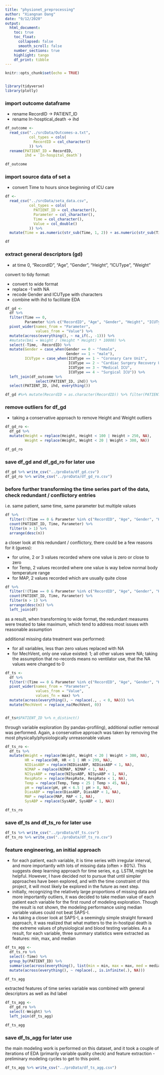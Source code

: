 ```yaml
---
title: "physionet_preprocessing"
author: "Xiangnan Dang"
date: "9/12/2020"
output: 
  html_document:
    toc: true
    toc_float:
      collapsed: false
      smooth_scroll: false
    number_sections: true
    highlight: tango
    df_print: tibble
---
```


```r
knitr::opts_chunk$set(echo = TRUE)


library(tidyverse)
library(plotly)

```

### import outcome dataframe

* rename RecordID -> PATIENT_ID
* rename In-hosptical_death -> ihd

```r
df_outcome <-
  read_csv("../srcData/Outcomes-a.txt",
           col_types = cols(
             RecordID = col_character()
           )) %>%
  rename(PATIENT_ID = RecordID,
         ihd = `In-hospital_death`)

df_outcome
```

### import source data of set a

* convert Time to hours since beginning of ICU care

```r
df <- 
  read_csv("../srcData/seta_data.csv", 
           col_types = cols(
             PATIENT_ID = col_character(),
             Parameter = col_character(),
             Time = col_character(),
             Value = col_double()
           )) %>%
  mutate(Time = as.numeric(str_sub(Time, 1, 2)) + as.numeric(str_sub(Time, 4,5)) / 60)

df
```

### extract general descriptors (gd)

* at time 0, "RecordID", "Age", "Gender", "Height", "ICUType", "Weight"

convert to tidy format: 

* convert to wide format
* replace -1 with NA
* recode Gender and ICUType with characters
* combine with ihd to facilitate EDA

```r
df_gd <-
  df %>%
  filter(Time == 0,
         Parameter %in% c("RecordID", "Age", "Gender", "Height", "ICUType", "Weight")) %>%
  pivot_wider(names_from = "Parameter",
              values_from = "Value") %>%
  mutate(across(everything(), ~ na_if(., -1))) %>%
  #mutate(bmi = Weight / (Height * Height) * 10000) %>%
  select(-Time, -RecordID) %>%
  mutate(Gender = case_when(Gender == 0 ~ "female",
                            Gender == 1 ~ "male"),
         ICUType = case_when(ICUType == 1 ~ "Coronary Care Unit",
                             ICUType == 2 ~ "Cardiac Surgery Recovery Unit",
                             ICUType == 3 ~ "Medical ICU",
                             ICUType == 4 ~ "Surgical ICU")) %>%
  left_join(df_outcome %>%
              select(PATIENT_ID, ihd)) %>%
  select(PATIENT_ID, ihd, everything())

df_gd #%>% mutate(RecordID = as.character(RecordID)) %>% filter(PATIENT_ID != RecordID)
```

### remove outliers for df_gd

* taking a conservative approach to remove Height and Weight outliers

```r
df_gd_ro <-
  df_gd %>%
  mutate(Height = replace(Height, Height < 100 | Height > 250, NA),
         Weight = replace(Weight, Weight < 20 | Weight > 300, NA))

df_gd_ro
```

### save df_gd and df_gd_ro for later use

```r
df_gd %>% write_csv("../proData/df_gd.csv")
df_gd_ro %>% write_csv("../proData/df_gd_ro.csv")
```

### before further transforming the time series part of the data, check redundant / conflictory entries

i.e. same patient, same time, same parameter but multiple values

```r
df %>%
  filter(!(Time == 0 & Parameter %in% c("RecordID", "Age", "Gender", "Height", "ICUType"))) %>% 
  count(PATIENT_ID, Time, Parameter) %>% 
  filter(n > 1) %>% 
  arrange(desc(n))
```

a closer look at this redundant / conflictory, there could be a few reasons for it (guess):

* for urine, 2 or 3 values recorded where one value is zero or close to zero
* for Temp, 2 values recorded where one value is way below normal body temperature range
* for MAP, 2 values recorded which are usually quite close

```r
df %>%
  filter(!(Time == 0 & Parameter %in% c("RecordID", "Age", "Gender", "Height", "ICUType"))) %>% 
  count(PATIENT_ID, Time, Parameter) %>% 
  filter(n > 1) %>% 
  arrange(desc(n)) %>%
  left_join(df)
```

as a result, when transforming to wide format, the redundant measures were treated to take maximum, which tend to address most issues with reasonable assumption

additional missing data treatment was performed:

* for all variables, less than zero values replaced with NA
* for MechVent, only one value existed: 1; all other values were NA; taking the assumption that no-records means no ventilator use, that the NA values were changed to 0

```r
df_ts <-
  df %>%
  filter(!(Time == 0 & Parameter %in% c("RecordID", "Age", "Gender", "Height", "ICUType"))) %>% #count(PATIENT_ID, Time, Parameter) %>% filter(n > 1) %>% arrange(desc(n))
  pivot_wider(names_from = "Parameter",
              values_from = "Value",
              values_fn = max) %>%
  mutate(across(everything(), ~ replace(., . < 0, NA))) %>%
  mutate(MechVent = replace_na(MechVent, 0))


df_ts#$PATIENT_ID %>% n_distinct()
```

through variable exploration (by pandas-profiling), additional outlier removal was performed. Again, a conservative approach was taken by removing the most physically/physiologically unreasonable values

```r
df_ts_ro <-
  df_ts %>%
  mutate(Weight = replace(Weight, Weight < 20 | Weight > 300, NA),
         HR = replace(HR, HR < 1 | HR > 299, NA),
         NIDiasABP = replace(NIDiasABP, NIDiasABP < 1, NA),
         NIMAP = replace(NIMAP, NIMAP < 1, NA),
         NISysABP = replace(NISysABP, NISysABP < 1, NA),
         RespRate = replace(RespRate, RespRate < 1, NA),
         Temp = replace(Temp, Temp < 25 | Temp > 45, NA),
         pH = replace(pH, pH < 6.5 | pH > 8, NA),
         DiasABP = replace(DiasABP, DiasABP < 1, NA),
         MAP = replace(MAP, MAP < 1, NA),
         SysABP = replace(SysABP, SysABP < 1, NA))

df_ts_ro
```

### save df_ts and df_ts_ro for later use

```r
df_ts %>% write_csv("../proData/df_ts.csv")
df_ts_ro %>% write_csv("../proData/df_ts_ro.csv")
```

### feature engineering, an initial approach

* for each patient, each variable, it is time series with irregular interval, and more importantly with lots of missing data (often > 80%). This suggests deep learning approach for time series, e.g. LSTM, might be helpful. However, I have decided not to pursue that until simpler approaches have been explored, and with the time constraint of this project, it will most likely be explored in the future as next step.
* initially, recognizing the relatively large proportions of missing data and more importantly outliers, it was decided to take median value of each patient each variable for the first round of modeling exploration. Though the result is not shown, the modeling performance using median variable values could not beat SAPS-I.
* As taking a closer look at SAPS-I, a seemingly simple straight forward approach, it was realized that what matters to the in-hostipal death is the extreme values of physiological and blood testing variables. As a result, for each variable, three summary statistics were extracted as features: min, max, and median

```r
df_ts_agg <-
  df_ts_ro %>%
  select(-Time) %>%
  group_by(PATIENT_ID) %>%
  summarise(across(everything(), list(min = min, max = max, med = median), na.rm = TRUE)) %>%
  mutate(across(everything(), ~ replace(., is.infinite(.), NA)))

df_ts_agg
```

extracted features of time series variable was combined with general descriptors as well as ihd label

```r
df_ts_agg <-
  df_gd_ro %>%
  select(-Weight) %>%
  left_join(df_ts_agg)

df_ts_agg
```

### save df_ts_agg for later use

the main modeling work is performed on this dataset, and it took a couple of iterations of EDA (primarily variable quality check) and feature extraction - preliminary modeling cycles to get to this point.

```r
df_ts_agg %>% write_csv("../proData/df_ts_agg.csv")
```











<!-- ```{r} -->
<!-- options(max.print=5000) -->
<!-- cor(df_ts_agg %>% select(-PATIENT_ID), use = "pairwise.complete.obs") -->
<!-- ``` -->










<!-- ```{r} -->
<!-- df$PATIENT_ID %>% n_distinct() -->

<!-- unique_id <- df$PATIENT_ID %>% unique() -->

<!-- unique_id[!(unique_id %in% df_ts$PATIENT_ID)] -->
<!-- ``` -->

<!-- ```{r} -->
<!-- df %>% -->
<!--   filter(PATIENT_ID == "140501") -->

<!-- df %>% -->
<!--   filter(PATIENT_ID == "140936") -->

<!-- df %>% -->
<!--   filter(PATIENT_ID == "141264") -->
<!-- ``` -->







